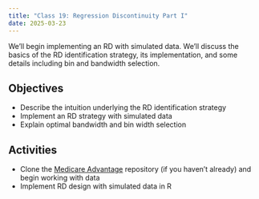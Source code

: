 ```yaml
---
title: "Class 19: Regression Discontinuity Part I"
date: 2025-03-23
---
```


We'll begin implementing an RD with simulated data. We'll discuss the basics of the RD identification strategy, its implementation, and some details including bin and bandwidth selection.

## Objectives

- Describe the intuition underlying the RD identification strategy
- Implement an RD strategy with simulated data
- Explain optimal bandwidth and bin width selection


## Activities 

- Clone the [Medicare Advantage](https://github.com/imccart/ma-class) repository (if you haven't already) and begin working with data
- Implement RD design with simulated data in R
